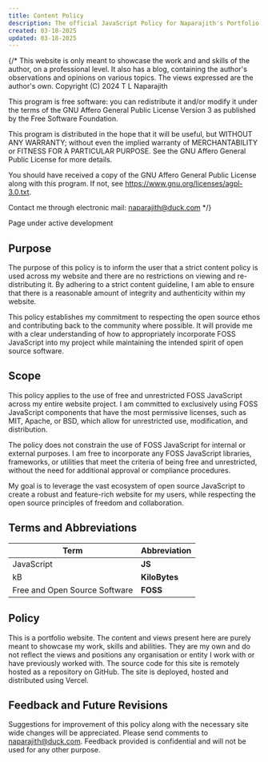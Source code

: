 ```yaml
---
title: Content Policy
description: The official JavaScript Policy for Naparajith's Portfolio
created: 03-18-2025
updated: 03-18-2025
---
```


{/* This website is only meant to showcase the work and and skills of the
author, on a professional level. It also has a blog, containing the author's
observations and opinions on various topics. The views expressed are the
author's own. Copyright (C) 2024 T L Naparajith

This program is free software: you can redistribute it and/or modify it under
the terms of the GNU Affero General Public License Version 3 as published by the
Free Software Foundation.

This program is distributed in the hope that it will be useful, but WITHOUT ANY
WARRANTY; without even the implied warranty of MERCHANTABILITY or FITNESS FOR A
PARTICULAR PURPOSE. See the GNU Affero General Public License for more details.

You should have received a copy of the GNU Affero General Public License along
with this program. If not, see <https://www.gnu.org/licenses/agpl-3.0.txt>.

Contact me through electronic mail: <naparajith@duck.com> */}

Page under active development


## Purpose

The purpose of this policy is to inform the user that a strict content policy is used across my website and there are no
restrictions on viewing and re-distributing it. By adhering to a strict content guideline, I am able to ensure that there is
a reasonable amount of integrity and authenticity within my website.

This policy establishes my commitment to respecting the open source ethos and
contributing back to the community where possible. It will provide me with a
clear understanding of how to appropriately incorporate FOSS JavaScript into my
project while maintaining the intended spirit of open source software.

## Scope

This policy applies to the use of free and unrestricted FOSS JavaScript across
my entire website project. I am committed to exclusively using FOSS JavaScript
components that have the most permissive licenses, such as MIT, Apache, or BSD,
which allow for unrestricted use, modification, and distribution.

The policy does not constrain the use of FOSS JavaScript for internal or
external purposes. I am free to incorporate any FOSS JavaScript libraries,
frameworks, or utilities that meet the criteria of being free and unrestricted,
without the need for additional approval or compliance procedures.

My goal is to leverage the vast ecosystem of open source JavaScript to create a
robust and feature-rich website for my users, while respecting the open source
principles of freedom and collaboration.

## Terms and Abbreviations

| Term                          | Abbreviation  |
| ----------------------------- | ------------- |
| JavaScript                    | **JS**        |
| kB                            | **KiloBytes** |
| Free and Open Source Software | **FOSS**      |

## Policy

This is a portfolio website. The content and views present here are purely meant
to showcase my work, skills and abilities. They are my own and do not reflect
the views and positions any organisation or entity I work with or have
previously worked with. The source code for this site is remotely hosted as a
repository on GitHub. The site is deployed, hosted and distributed using Vercel.

## Feedback and Future Revisions

Suggestions for improvement of this policy along with the necessary site wide
changes will be appreciated. Please send comments to
[naparajith@duck.com](mailto:naparajith@duck.com). Feedback provided is
confidential and will not be used for any other purpose.
